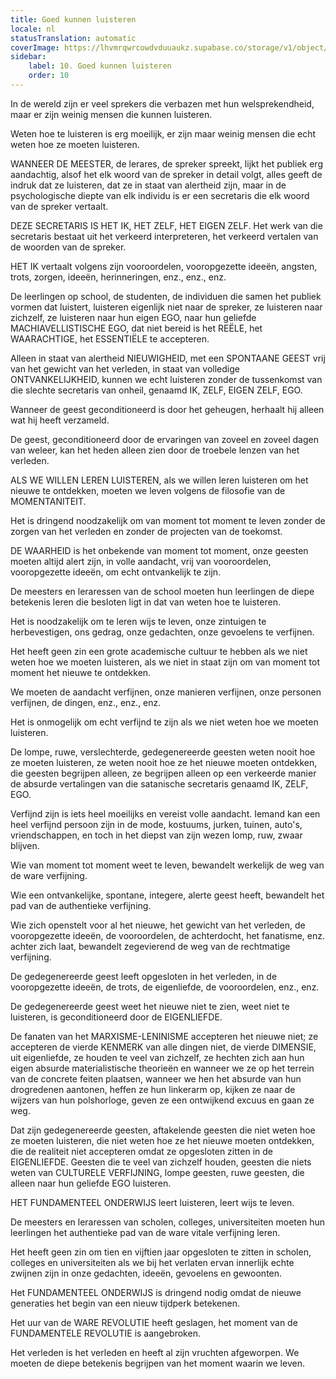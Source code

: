 ```yaml
---
title: Goed kunnen luisteren
locale: nl
statusTranslation: automatic
coverImage: https://lhvmrqwrcowdvduuaukz.supabase.co/storage/v1/object/public/strapi-uploads/small_cover-educacion-fundamental.webp-2d51a7828a2b1309555be27f7e2a61a0.webp
sidebar:
    label: 10. Goed kunnen luisteren
    order: 10
---
```

In de wereld zijn er veel sprekers die verbazen met hun welsprekendheid, maar er zijn weinig mensen die kunnen luisteren.

Weten hoe te luisteren is erg moeilijk, er zijn maar weinig mensen die echt weten hoe ze moeten luisteren.

WANNEER DE MEESTER, de lerares, de spreker spreekt, lijkt het publiek erg aandachtig, alsof het elk woord van de spreker in detail volgt, alles geeft de indruk dat ze luisteren, dat ze in staat van alertheid zijn, maar in de psychologische diepte van elk individu is er een secretaris die elk woord van de spreker vertaalt.

DEZE SECRETARIS IS HET IK, HET ZELF, HET EIGEN ZELF. Het werk van die secretaris bestaat uit het verkeerd interpreteren, het verkeerd vertalen van de woorden van de spreker.

HET IK vertaalt volgens zijn vooroordelen, vooropgezette ideeën, angsten, trots, zorgen, ideeën, herinneringen, enz., enz., enz.

De leerlingen op school, de studenten, de individuen die samen het publiek vormen dat luistert, luisteren eigenlijk niet naar de spreker, ze luisteren naar zichzelf, ze luisteren naar hun eigen EGO, naar hun geliefde MACHIAVELLISTISCHE EGO, dat niet bereid is het REËLE, het WAARACHTIGE, het ESSENTIËLE te accepteren.

Alleen in staat van alertheid NIEUWIGHEID, met een SPONTAANE GEEST vrij van het gewicht van het verleden, in staat van volledige ONTVANKELIJKHEID, kunnen we echt luisteren zonder de tussenkomst van die slechte secretaris van onheil, genaamd IK, ZELF, EIGEN ZELF, EGO.

Wanneer de geest geconditioneerd is door het geheugen, herhaalt hij alleen wat hij heeft verzameld.

De geest, geconditioneerd door de ervaringen van zoveel en zoveel dagen van weleer, kan het heden alleen zien door de troebele lenzen van het verleden.

ALS WE WILLEN LEREN LUISTEREN, als we willen leren luisteren om het nieuwe te ontdekken, moeten we leven volgens de filosofie van de MOMENTANITEIT.

Het is dringend noodzakelijk om van moment tot moment te leven zonder de zorgen van het verleden en zonder de projecten van de toekomst.

DE WAARHEID is het onbekende van moment tot moment, onze geesten moeten altijd alert zijn, in volle aandacht, vrij van vooroordelen, vooropgezette ideeën, om echt ontvankelijk te zijn.

De meesters en leraressen van de school moeten hun leerlingen de diepe betekenis leren die besloten ligt in dat van weten hoe te luisteren.

Het is noodzakelijk om te leren wijs te leven, onze zintuigen te herbevestigen, ons gedrag, onze gedachten, onze gevoelens te verfijnen.

Het heeft geen zin een grote academische cultuur te hebben als we niet weten hoe we moeten luisteren, als we niet in staat zijn om van moment tot moment het nieuwe te ontdekken.

We moeten de aandacht verfijnen, onze manieren verfijnen, onze personen verfijnen, de dingen, enz., enz., enz.

Het is onmogelijk om echt verfijnd te zijn als we niet weten hoe we moeten luisteren.

De lompe, ruwe, verslechterde, gedegenereerde geesten weten nooit hoe ze moeten luisteren, ze weten nooit hoe ze het nieuwe moeten ontdekken, die geesten begrijpen alleen, ze begrijpen alleen op een verkeerde manier de absurde vertalingen van die satanische secretaris genaamd IK, ZELF, EGO.

Verfijnd zijn is iets heel moeilijks en vereist volle aandacht. Iemand kan een heel verfijnd persoon zijn in de mode, kostuums, jurken, tuinen, auto's, vriendschappen, en toch in het diepst van zijn wezen lomp, ruw, zwaar blijven.

Wie van moment tot moment weet te leven, bewandelt werkelijk de weg van de ware verfijning.

Wie een ontvankelijke, spontane, integere, alerte geest heeft, bewandelt het pad van de authentieke verfijning.

Wie zich openstelt voor al het nieuwe, het gewicht van het verleden, de vooropgezette ideeën, de vooroordelen, de achterdocht, het fanatisme, enz. achter zich laat, bewandelt zegevierend de weg van de rechtmatige verfijning.

De gedegenereerde geest leeft opgesloten in het verleden, in de vooropgezette ideeën, de trots, de eigenliefde, de vooroordelen, enz., enz.

De gedegenereerde geest weet het nieuwe niet te zien, weet niet te luisteren, is geconditioneerd door de EIGENLIEFDE.

De fanaten van het MARXISME-LENINISME accepteren het nieuwe niet; ze accepteren de vierde KENMERK van alle dingen niet, de vierde DIMENSIE, uit eigenliefde, ze houden te veel van zichzelf, ze hechten zich aan hun eigen absurde materialistische theorieën en wanneer we ze op het terrein van de concrete feiten plaatsen, wanneer we hen het absurde van hun drogredenen aantonen, heffen ze hun linkerarm op, kijken ze naar de wijzers van hun polshorloge, geven ze een ontwijkend excuus en gaan ze weg.

Dat zijn gedegenereerde geesten, aftakelende geesten die niet weten hoe ze moeten luisteren, die niet weten hoe ze het nieuwe moeten ontdekken, die de realiteit niet accepteren omdat ze opgesloten zitten in de EIGENLIEFDE. Geesten die te veel van zichzelf houden, geesten die niets weten van CULTURELE VERFIJNING, lompe geesten, ruwe geesten, die alleen naar hun geliefde EGO luisteren.

HET FUNDAMENTEEL ONDERWIJS leert luisteren, leert wijs te leven.

De meesters en leraressen van scholen, colleges, universiteiten moeten hun leerlingen het authentieke pad van de ware vitale verfijning leren.

Het heeft geen zin om tien en vijftien jaar opgesloten te zitten in scholen, colleges en universiteiten als we bij het verlaten ervan innerlijk echte zwijnen zijn in onze gedachten, ideeën, gevoelens en gewoonten.

Het FUNDAMENTEEL ONDERWIJS is dringend nodig omdat de nieuwe generaties het begin van een nieuw tijdperk betekenen.

Het uur van de WARE REVOLUTIE heeft geslagen, het moment van de FUNDAMENTELE REVOLUTIE is aangebroken.

Het verleden is het verleden en heeft al zijn vruchten afgeworpen. We moeten de diepe betekenis begrijpen van het moment waarin we leven.

